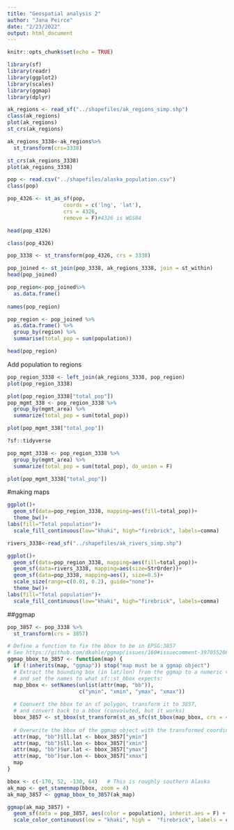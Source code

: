 ```yaml
---
title: "Geospatial analysis 2"
author: "Jana Peirce"
date: "2/23/2022"
output: html_document
---
```


```r
knitr::opts_chunk$set(echo = TRUE)
```

```r
library(sf)
library(readr)
library(ggplot2)
library(scales)
library(ggmap)
library(dplyr)
```

```r
ak_regions <- read_sf("../shapefiles/ak_regions_simp.shp")
class(ak_regions)
plot(ak_regions) 
st_crs(ak_regions)
```

```r
ak_regions_3338<-ak_regions%>%
  st_transform(crs=3338)

st_crs(ak_regions_3338)
plot(ak_regions_3338)
```
```r
pop <- read.csv("../shapefiles/alaska_population.csv")
class(pop)

pop_4326 <- st_as_sf(pop, 
                  coords = c('lng', 'lat'),
                  crs = 4326,
                  remove = F)#4326 is WGS84

head(pop_4326)

class(pop_4326)

pop_3338 <- st_transform(pop_4326, crs = 3338)

pop_joined <- st_join(pop_3338, ak_regions_3338, join = st_within)
head(pop_joined)
```
 
```r
pop_region<-pop_joined%>%
  as.data.frame()
  
names(pop_region)
```
 
```r
pop_region <- pop_joined %>% 
  as.data.frame() %>% 
  group_by(region) %>% 
  summarise(total_pop = sum(population))

head(pop_region)
```
Add population to regions 
```r
pop_region_3338 <- left_join(ak_regions_3338, pop_region)
plot(pop_region_3338)
```

```r
plot(pop_region_3338["total_pop"])
pop_mgmt_338 <- pop_region_3338 %>% 
  group_by(mgmt_area) %>% 
  summarize(total_pop = sum(total_pop))

plot(pop_mgmt_338["total_pop"])

?sf::tidyverse

pop_mgmt_3338 <- pop_region_3338 %>% 
  group_by(mgmt_area) %>% 
  summarize(total_pop = sum(total_pop), do_union = F)

plot(pop_mgmt_3338["total_pop"])
```

#making maps
```r

ggplot()+
  geom_sf(data=pop_region_3338, mapping=aes(fill=total_pop))+
  theme_bw()+
labs(fill="Total population")+
  scale_fill_continuous(low="khaki", high="firebrick", labels=comma)
```
```r
rivers_3338<-read_sf("../shapefiles/ak_rivers_simp.shp")

ggplot()+
  geom_sf(data=pop_region_3338, mapping=aes(fill=total_pop))+
  geom_sf(data=rivers_3338, mapping=aes(size=StrOrder))+
  geom_sf(data=pop_3338, mapping=aes(), size=0.5)+
  scale_size(range=c(0.01, 0.2), guide="none")+
  theme_bw()+
labs(fill="Total population")+
  scale_fill_continuous(low="khaki", high="firebrick", labels=comma)
```

##ggmap
```r
pop_3857 <- pop_3338 %>%
  st_transform(crs = 3857)

# Define a function to fix the bbox to be in EPSG:3857
# See https://github.com/dkahle/ggmap/issues/160#issuecomment-397055208
ggmap_bbox_to_3857 <- function(map) {
  if (!inherits(map, "ggmap")) stop("map must be a ggmap object")
  # Extract the bounding box (in lat/lon) from the ggmap to a numeric vector, 
  # and set the names to what sf::st_bbox expects:
  map_bbox <- setNames(unlist(attr(map, "bb")), 
                       c("ymin", "xmin", "ymax", "xmax"))
  
  # Coonvert the bbox to an sf polygon, transform it to 3857, 
  # and convert back to a bbox (convoluted, but it works)
  bbox_3857 <- st_bbox(st_transform(st_as_sfc(st_bbox(map_bbox, crs = 4326)), 3857))
  
  # Overwrite the bbox of the ggmap object with the transformed coordinates 
  attr(map, "bb")$ll.lat <- bbox_3857["ymin"]
  attr(map, "bb")$ll.lon <- bbox_3857["xmin"]
  attr(map, "bb")$ur.lat <- bbox_3857["ymax"]
  attr(map, "bb")$ur.lon <- bbox_3857["xmax"]
  map
}
```

```r
bbox <- c(-170, 52, -130, 64)   # This is roughly southern Alaska
ak_map <- get_stamenmap(bbox, zoom = 4)
ak_map_3857 <- ggmap_bbox_to_3857(ak_map)
```

```r
ggmap(ak_map_3857) + 
  geom_sf(data = pop_3857, aes(color = population), inherit.aes = F) +
  scale_color_continuous(low = "khaki", high =  "firebrick", labels = comma)
```
